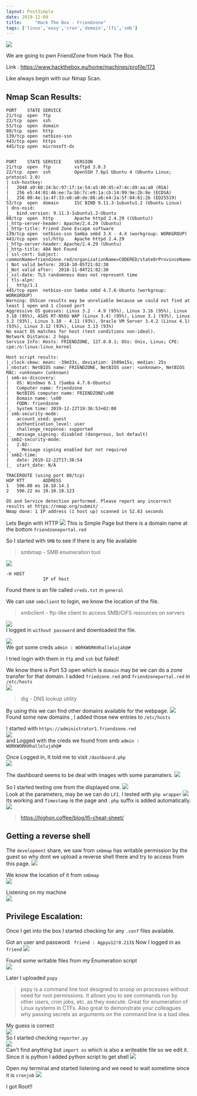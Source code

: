 ```yaml
---
layout: PostSimple
date: 2019-12-09
title:     "Hack The Box - Friendzone"
tags: ['linux','easy','cron','domain','lfi','smb']
---
```


![](https://raw.githubusercontent.com/ghostbyt3/ghostbyt3.github.io/master/public/static/images/htb-friendzone/1.png)

We are going to pwn FriendZone from Hack The Box.

Link : <https://www.hackthebox.eu/home/machines/profile/173>


Like always begin with our Nmap Scan.

## Nmap Scan Results:

```
PORT    STATE SERVICE
21/tcp  open  ftp
22/tcp  open  ssh
53/tcp  open  domain
80/tcp  open  http
139/tcp open  netbios-ssn
443/tcp open  https
445/tcp open  microsoft-ds


PORT    STATE SERVICE     VERSION
21/tcp  open  ftp         vsftpd 3.0.3
22/tcp  open  ssh         OpenSSH 7.6p1 Ubuntu 4 (Ubuntu Linux; protocol 2.0)
| ssh-hostkey: 
|   2048 a9:68:24:bc:97:1f:1e:54:a5:80:45:e7:4c:d9:aa:a0 (RSA)
|   256 e5:44:01:46:ee:7a:bb:7c:e9:1a:cb:14:99:9e:2b:8e (ECDSA)
|_  256 00:4e:1a:4f:33:e8:a0:de:86:a6:e4:2a:5f:84:61:2b (ED25519)
53/tcp  open  domain      ISC BIND 9.11.3-1ubuntu1.2 (Ubuntu Linux)
| dns-nsid: 
|_  bind.version: 9.11.3-1ubuntu1.2-Ubuntu
80/tcp  open  http        Apache httpd 2.4.29 ((Ubuntu))
|_http-server-header: Apache/2.4.29 (Ubuntu)
|_http-title: Friend Zone Escape software
139/tcp open  netbios-ssn Samba smbd 3.X - 4.X (workgroup: WORKGROUP)
443/tcp open  ssl/http    Apache httpd 2.4.29
|_http-server-header: Apache/2.4.29 (Ubuntu)
|_http-title: 404 Not Found
| ssl-cert: Subject: commonName=friendzone.red/organizationName=CODERED/stateOrProvinceName=CODERED/countryName=JO
| Not valid before: 2018-10-05T21:02:30
|_Not valid after:  2018-11-04T21:02:30
|_ssl-date: TLS randomness does not represent time
| tls-alpn: 
|_  http/1.1
445/tcp open  netbios-ssn Samba smbd 4.7.6-Ubuntu (workgroup: WORKGROUP)
Warning: OSScan results may be unreliable because we could not find at least 1 open and 1 closed port
Aggressive OS guesses: Linux 3.2 - 4.9 (95%), Linux 3.16 (95%), Linux 3.18 (95%), ASUS RT-N56U WAP (Linux 3.4) (95%), Linux 3.1 (93%), Linux 3.2 (93%), Linux 3.10 - 4.11 (93%), Oracle VM Server 3.4.2 (Linux 4.1) (93%), Linux 3.12 (93%), Linux 3.13 (93%)
No exact OS matches for host (test conditions non-ideal).
Network Distance: 2 hops
Service Info: Hosts: FRIENDZONE, 127.0.0.1; OSs: Unix, Linux; CPE: cpe:/o:linux:linux_kernel

Host script results:
|_clock-skew: mean: -39m33s, deviation: 1h09m15s, median: 25s
|_nbstat: NetBIOS name: FRIENDZONE, NetBIOS user: <unknown>, NetBIOS MAC: <unknown> (unknown)
| smb-os-discovery: 
|   OS: Windows 6.1 (Samba 4.7.6-Ubuntu)
|   Computer name: friendzone
|   NetBIOS computer name: FRIENDZONE\x00
|   Domain name: \x00
|   FQDN: friendzone
|_  System time: 2019-12-22T19:36:53+02:00
| smb-security-mode: 
|   account_used: guest
|   authentication_level: user
|   challenge_response: supported
|_  message_signing: disabled (dangerous, but default)
| smb2-security-mode: 
|   2.02: 
|_    Message signing enabled but not required
| smb2-time: 
|   date: 2019-12-22T17:36:54
|_  start_date: N/A

TRACEROUTE (using port 80/tcp)
HOP RTT       ADDRESS
1   596.08 ms 10.10.14.1
2   596.22 ms 10.10.10.123

OS and Service detection performed. Please report any incorrect results at https://nmap.org/submit/ .
Nmap done: 1 IP address (1 host up) scanned in 52.63 seconds
```

Lets Begin with HTTP 
![](https://raw.githubusercontent.com/ghostbyt3/ghostbyt3.github.io/master/public/static/images/htb-friendzone/2.png)
This is Simple Page but there is a domain name at the bottom ``friendzoneportal.red``

So I started with ``SMB`` to see if there is any file available

> smbmap - SMB enumeration tool

![](https://raw.githubusercontent.com/ghostbyt3/ghostbyt3.github.io/master/public/static/images/htb-friendzone/3.png)

```
-H HOST
              IP of host
```
Found there is an file called ``creds.txt`` in ``general``

We can use ``smbclient`` to login, we know the location of the file.

>smbclient - ftp-like client to access SMB/CIFS resources on servers

![](https://raw.githubusercontent.com/ghostbyt3/ghostbyt3.github.io/master/public/static/images/htb-friendzone/4.png)<br/>
I logged in ``without password`` and downloaded the file.

![](https://raw.githubusercontent.com/ghostbyt3/ghostbyt3.github.io/master/public/static/images/htb-friendzone/5.png)<br/>
We got some creds `` admin : WORKWORKHhallelujah@# ``

I tried login with them in ``ftp`` and ``ssh`` but failed!

We know there is Port 53 open which is ``domain`` may be we can do a zone transfer for that domain.
I added ``friedzone.red`` and ``friendzoneportal.red`` in ``/etc/hosts``<br/>
![](https://raw.githubusercontent.com/ghostbyt3/ghostbyt3.github.io/master/public/static/images/htb-friendzone/6.png)

> dig - DNS lookup utility

By using this we can find other domains available for the webpage.
![](https://raw.githubusercontent.com/ghostbyt3/ghostbyt3.github.io/master/public/static/images/htb-friendzone/7.png)<br/>
Found some new domains , I added those new entries to ``/etc/hosts``

I started with ``https://administrator1.friendzone.red``<br/>
![](https://raw.githubusercontent.com/ghostbyt3/ghostbyt3.github.io/master/public/static/images/htb-friendzone/8.png)<br/>
and Logged with the creds we found from smb `` admin : WORKWORKHhallelujah@# ``

Once Logged in, It told me to visit ``/dashboard.php``<br/>
![](https://raw.githubusercontent.com/ghostbyt3/ghostbyt3.github.io/master/public/static/images/htb-friendzone/9.png)

The dashboard seems to be deal with images with some paramaters.
![](https://raw.githubusercontent.com/ghostbyt3/ghostbyt3.github.io/master/public/static/images/htb-friendzone/10.png)

So I started testing one from the displayed one.
![](https://raw.githubusercontent.com/ghostbyt3/ghostbyt3.github.io/master/public/static/images/htb-friendzone/11.png)<br/>
Look at the parameters, may be we can do ``LFI``.
I tested with ``php wrapper``
![](https://raw.githubusercontent.com/ghostbyt3/ghostbyt3.github.io/master/public/static/images/htb-friendzone/12.png)<br/>
Its working and ``Timestamp`` is the page and ``.php`` suffix is added automatically.<br/>
![](https://raw.githubusercontent.com/ghostbyt3/ghostbyt3.github.io/master/public/static/images/htb-friendzone/13.png)

>https://highon.coffee/blog/lfi-cheat-sheet/

## Getting a reverse shell

The ``development`` share, we saw from ``smbmap`` has writable permission by the guest so why dont we upload a reverse shell there and try to access from this page.
![](https://raw.githubusercontent.com/ghostbyt3/ghostbyt3.github.io/master/public/static/images/htb-friendzone/14.png)

We know the location of it from ``smbmap``<br/>
![](https://raw.githubusercontent.com/ghostbyt3/ghostbyt3.github.io/master/public/static/images/htb-friendzone/15.png)

Listening on my machine<br/>
![](https://raw.githubusercontent.com/ghostbyt3/ghostbyt3.github.io/master/public/static/images/htb-friendzone/16.png)

## Privilege Escalation:

Once I get into the box I started checking for any ``.conf`` files available.

Got an user and password ``  friend : Agpyu12!0.213$ ``
Now I logged in as ``friend``
![](https://raw.githubusercontent.com/ghostbyt3/ghostbyt3.github.io/master/public/static/images/htb-friendzone/18.png)

Found some writable files from my Enumeration script<br/>
![](https://raw.githubusercontent.com/ghostbyt3/ghostbyt3.github.io/master/public/static/images/htb-friendzone/17.png)

Later I uploaded ``pspy``

>pspy is a command line tool designed to snoop on processes without need for root permissions. It allows you to see commands run by other users, cron jobs, etc. as they execute. Great for enumeration of Linux systems in CTFs. Also great to demonstrate your colleagues why passing secrets as arguments on the command line is a bad idea.

My guess is correct<br/>
![](https://raw.githubusercontent.com/ghostbyt3/ghostbyt3.github.io/master/public/static/images/htb-friendzone/19.png)<br/>
So I started checking ``reporter.py`` <br/>
![](https://raw.githubusercontent.com/ghostbyt3/ghostbyt3.github.io/master/public/static/images/htb-friendzone/20.png)<br/>
Can't find anything but ``import os`` which is also a writeable file so we edit it.
Since it is python I added python script to get shell
![](https://raw.githubusercontent.com/ghostbyt3/ghostbyt3.github.io/master/public/static/images/htb-friendzone/21.png)

Open my terminal and started listening and we need to wait sometime since it is ``cronjob``
![](https://raw.githubusercontent.com/ghostbyt3/ghostbyt3.github.io/master/public/static/images/htb-friendzone/22.png)

I got Root!!





